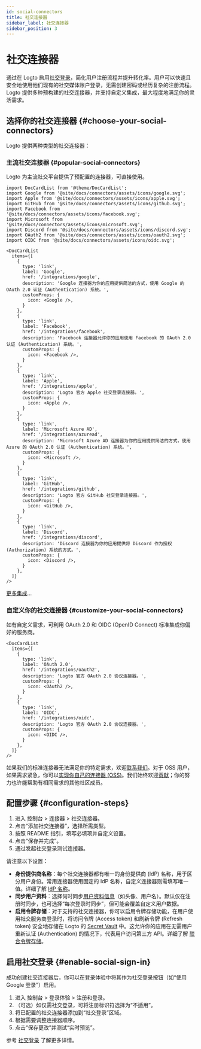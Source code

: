 ```yaml
---
id: social-connectors
title: 社交连接器
sidebar_label: 社交连接器
sidebar_position: 3
---
```


# 社交连接器

通过在 Logto 启用[社交登录](/end-user-flows/sign-up-and-sign-in/social-sign-in)，简化用户注册流程并提升转化率。用户可以快速且安全地使用他们现有的社交媒体账户登录，无需创建密码或经历复杂的注册流程。Logto 提供多种预构建的社交连接器，并支持自定义集成，最大程度地满足你的灵活需求。

## 选择你的社交连接器 \{#choose-your-social-connectors}

Logto 提供两种类型的社交连接器：

### 主流社交连接器 \{#popular-social-connectors}

Logto 为主流社交平台提供了预配置的连接器，可直接使用。

```mdx-code-block
import DocCardList from '@theme/DocCardList';
import Google from '@site/docs/connectors/assets/icons/google.svg';
import Apple from '@site/docs/connectors/assets/icons/apple.svg';
import GitHub from '@site/docs/connectors/assets/icons/github.svg';
import Facebook from '@site/docs/connectors/assets/icons/facebook.svg';
import Microsoft from '@site/docs/connectors/assets/icons/microsoft.svg';
import Discord from '@site/docs/connectors/assets/icons/discord.svg';
import OAuth2 from '@site/docs/connectors/assets/icons/oauth2.svg';
import OIDC from '@site/docs/connectors/assets/icons/oidc.svg';

<DocCardList
  items={[
    {
      type: 'link',
      label: 'Google',
      href: '/integrations/google',
      description: 'Google 连接器为你的应用提供简洁的方式，使用 Google 的 OAuth 2.0 认证 (Authentication) 系统。',
      customProps: {
        icon: <Google />,
      }
    },
    {
      type: 'link',
      label: 'Facebook',
      href: '/integrations/facebook',
      description: 'Facebook 连接器允许你的应用使用 Facebook 的 OAuth 2.0 认证 (Authentication) 系统。',
      customProps: {
        icon: <Facebook />,
      }
    },
    {
      type: 'link',
      label: 'Apple',
      href: '/integrations/apple',
      description: 'Logto 官方 Apple 社交登录连接器。',
      customProps: {
        icon: <Apple />,
      }
    },
    {
      type: 'link',
      label: 'Microsoft Azure AD',
      href: '/integrations/azuread',
      description: 'Microsoft Azure AD 连接器为你的应用提供简洁的方式，使用 Azure 的 OAuth 2.0 认证 (Authentication) 系统。',
      customProps: {
        icon: <Microsoft />,
      }
    },
    {
      type: 'link',
      label: 'GitHub',
      href: '/integrations/github',
      description: 'Logto 官方 GitHub 社交登录连接器。',
      customProps: {
        icon: <GitHub />,
      }
    },
    {
      type: 'link',
      label: 'Discord',
      href: '/integrations/discord',
      description: 'Discord 连接器为你的应用提供将 Discord 作为授权 (Authorization) 系统的方式。',
      customProps: {
        icon: <Discord />,
      }
    },
  ]}
/>
```

[更多集成](/integrations)...

### 自定义你的社交连接器 \{#customize-your-social-connectors}

如有自定义需求，可利用 OAuth 2.0 和 OIDC (OpenID Connect) 标准集成你偏好的服务商。

```mdx-code-block
<DocCardList
  items={[
    {
      type: 'link',
      label: 'OAuth 2.0',
      href: '/integrations/oauth2',
      description: 'Logto 官方 OAuth 2.0 协议连接器。',
      customProps: {
        icon: <OAuth2 />,
      }
    },
    {
      type: 'link',
      label: 'OIDC',
      href: '/integrations/oidc',
      description: 'Logto 官方 OAuth 2.0 协议连接器。',
      customProps: {
        icon: <OIDC />,
      }
    },
  ]}
/>
```

如果我们的标准连接器无法满足你的特定需求，欢迎[联系我们](https://logto.productlane.com/roadmap)。对于 OSS 用户，如果需求紧急，你可以[实现你自己的连接器 (OSS)](/logto-oss/develop-your-connector/implement-connectors#build-a-social-connector)。我们始终欢迎[贡献](/logto-oss/contribution)；你的努力也许能帮助有相同需求的其他社区成员。

## 配置步骤 \{#configuration-steps}

1. 进入 <CloudLink to="/connectors/social">控制台 > 连接器 > 社交连接器</CloudLink>。
2. 点击“添加社交连接器”，选择所需类型。
3. 按照 README 指引，填写必填项并自定义设置。
4. 点击“保存并完成”。
5. 通过发起社交登录测试连接器。

请注意以下设置：

- **身份提供商名称**：每个社交连接器都有唯一的身份提供商 (IdP) 名称，用于区分用户身份。常用连接器使用固定的 IdP 名称，自定义连接器则需填写唯一值。详细了解 [IdP 名称](/connectors/connector-data-structure#target-identity-provider-name)。
- **同步用户资料**：选择何时同步[用户资料信息](/user-management/user-data#social-identities)（如头像、用户名）。默认仅在注册时同步，也可选择“每次登录时同步”，但可能会覆盖自定义用户数据。
- **启用令牌存储**：对于支持的社交连接器，你可以启用令牌存储功能，在用户使用社交服务商登录时，将访问令牌 (Access token) 和刷新令牌 (Refresh token) 安全地存储在 Logto 的 [Secret Vault](/secret-vault) 中。这允许你的应用在无需用户重新认证 (Authentication) 的情况下，代表用户访问第三方 API。详细了解 [联合令牌存储](/secret-vault/federated-token-set)。

## 启用社交登录 \{#enable-social-sign-in}

成功创建社交连接器后，你可以在登录体验中将其作为社交登录按钮（如“使用 Google 登录”）启用。

1. 进入 <CloudLink to="/sign-in-experience/sign-up-and-sign-in">控制台 > 登录体验 > 注册和登录</CloudLink>。
2. （可选）如仅需社交登录，可将注册标识符选择为“不适用”。
3. 将已配置的社交连接器添加到“社交登录”区域。
4. 根据需要调整连接器顺序。
5. 点击“保存更改”并测试“实时预览”。

参考 [社交登录](/end-user-flows/sign-up-and-sign-in/social-sign-in) 了解更多详情。
